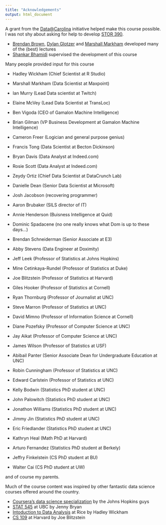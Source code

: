 ```yaml
---
title: "Acknowledgements"
output: html_document
---
```


A grant from the [Data@Carolina](http://data.web.unc.edu/) initiative helped make this course possible. I was not shy about asking for help to develop [STOR 390](https://idc9.github.io/stor390/). 

- [Brendan Brown](http://stat-or-old.oasis.unc.edu/people/graduate-students/brendan-brown), [Dylan Glotzer](http://stat-or-old.oasis.unc.edu/people/graduate-students/dylan-glotzer) and [Marshall Markham](https://www.linkedin.com/in/marshall-markham-840ab24a) developed many of the (best) lectures
- [Shankar Bhamidi](http://shankarbhamidi.web.unc.edu/) supervised the development of this course


Many people provided input for this course

- Hadley Wickham (Chief Scientist at R Studio)
- Marshall Markham (Data Scientist at Maxpoint)
- Ian Murry (Lead Data scientist at Twitch)
- Elaine McVey (Lead Data Scientist at TransLoc)
- Ben Vigoda (CEO of Gamalon Machine Intelligence)
- Brian Gilman (VP Business Development at Gamalon Machine Intelligence)
- Cameron Freer (Logician and general purpose genius)
- Francis Tong (Data Scientist at Becton Dickinson)
- Bryan Davis (Data Analyst at Indeed.com)
- Rosie Scott (Data Analyst at Indeed.com)
- Zeydy Ortiz (Chief Data Scientist at DataCrunch Lab)
- Danielle Dean (Senior Data Scientist at Microsoft)
- Josh Jacobson (recovering programmer)
- Aaron Brubaker (SILS director of IT)
- Annie Henderson (Buisness Intelligence at Quid)
- Dominic Spadacene (no one really knows what Dom is up to these days...)
- Brendan Schneiderman (Senior Associate at E3)
- Abby Stevens (Data Engineer at Doximity)

- Jeff Leek (Professor of Statistics at Johns Hopkins)
- Mine Cetinkaya-Rundel (Professor of Statistics at Duke)
- Joe Blitzstein (Professor of Statistics at Harvard)
- Giles Hooker (Professor of Statistics at Cornell)
- Ryan Thornburg (Professor of Journalist at UNC)
- Steve Marron (Professor of Statistics at UNC)
- David Mimno (Professor of Information Science at Cornell)
- Diane Pozefsky (Professor of Computer Science at UNC)
- Jay Aikat (Professor of Computer Science at UNC)
- James Wilson (Professor of Statistics at USF)
- Abibail Panter (Senior Associate Dean for Undergraduate Education at UNC)
- Robin Cunningham (Professor of Statistics at UNC)
- Edward Carlstein (Professor of Statistics at UNC)

- Kelly Bodwin (Statistics PhD student at UNC)
- John Palowitch (Statistics PhD student at UNC)
- Jonathon Williams (Statistics PhD student at UNC)
- Jimmy Jin (Statistics PhD student at UNC)
- Eric Friedlander (Statistics PhD student at UNC)
- Kathryn Heal (Math PhD at Harvard)
- Arturo Fernandez (Statistics PhD student at Berkely)
- Jeffry Finkelstein (CS PhD student at BU)
- Walter Cai (CS PhD student at UW)

 and of course my parents.
 
 Much of the course content was inspired by other fantastic data science courses offered around the country.
 
 - [Coursera's data science specialization](https://www.coursera.org/specializations/jhu-data-science) by the Johns Hopkins guys
 - [STAT 545](http://stat545.com/) at UBC by Jenny Bryan
 - [Intoduction to Data Analysis](http://stat405.had.co.nz/) at Rice by Hadley Wickham
 - [CS 109](http://cs109.github.io/2015/) at Harvard by Joe Blitzstein

 